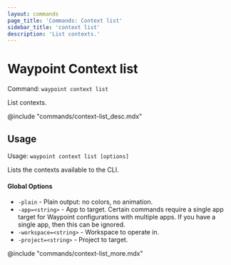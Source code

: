 ```yaml
---
layout: commands
page_title: 'Commands: Context list'
sidebar_title: 'context list'
description: 'List contexts.'
---
```


# Waypoint Context list

Command: `waypoint context list`

List contexts.

@include "commands/context-list_desc.mdx"

## Usage

Usage: `waypoint context list [options]`

Lists the contexts available to the CLI.

#### Global Options

- `-plain` - Plain output: no colors, no animation.
- `-app=<string>` - App to target. Certain commands require a single app target for Waypoint configurations with multiple apps. If you have a single app, then this can be ignored.
- `-workspace=<string>` - Workspace to operate in.
- `-project=<string>` - Project to target.

@include "commands/context-list_more.mdx"
